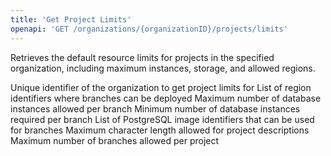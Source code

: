 ```yaml
---
title: 'Get Project Limits'
openapi: 'GET /organizations/{organizationID}/projects/limits'
---
```


Retrieves the default resource limits for projects in the specified organization, including maximum instances, storage, and allowed regions.

<ParamField path="organizationID" type="string" required>
  Unique identifier of the organization to get project limits for
</ParamField>

<ResponseField name="regions" type="array">
  List of region identifiers where branches can be deployed
</ResponseField>
<ResponseField name="maxInstances" type="integer">
  Maximum number of database instances allowed per branch
</ResponseField>
<ResponseField name="minInstances" type="integer">
  Minimum number of database instances required per branch
</ResponseField>
<ResponseField name="images" type="array">
  List of PostgreSQL image identifiers that can be used for branches
</ResponseField>
<ResponseField name="maxDescriptionLength" type="integer">
  Maximum character length allowed for project descriptions
</ResponseField>
<ResponseField name="maxBranches" type="integer">
  Maximum number of branches allowed per project
</ResponseField>
